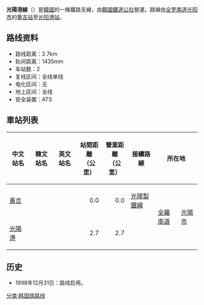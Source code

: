'''光陽港線'''（{{kor|諺=광양항선|漢=光陽港線|羅=Gwangyanghang seon|f=y}}）是[[大韓民國|韓國]]的一條鐵路支線，由[[韓國鐵道公社|韓國鐵道公社]]營運。路線由[[全罗南道|全罗南道]][[光阳市|光阳市]]的[[黄吉站|黄吉站]]至[[光阳港站|光阳港站]]。

== 路线资料 ==
*路线距离：2.7km
*轨间距离：1435mm
*车站数：2
*复线区间：全线单线
*电化区间：无
*地上区间：全线
*安全装置：ATS
== 車站列表 ==
{| class="wikitable" style="text-align:center;"
|- style="border-bottom:solid 3px #8c8c8c;"
!中文站名
!韓文站名
!英文站名
!站間距離<br>（公里）
!營業距離<br>（公里）
!接續路線
!colspan="2"| 所在地
!備註
|-
|[[黃吉站|黃吉]]
|{{lang|ko|황길}}
|{{lang|en|Hwanggil}}
|align="right"|0.0
|align="right"|0.0
|[[光陽製鐵線|光陽製鐵線]] 
|rowspan=2|[[全羅南道|全羅南道]] 
|rowspan=2|[[光陽市|光陽市]]
|align="center"|信號場
|-
|[[光陽港站|光陽港]]
|{{lang|ko|광양항}}
|{{lang|en|Gwangyanghang}}
|align="right"|2.7
|align="right"|2.7
| 
|貨物專用
|}

== 历史 ==
*1998年12月31日：路线启用。

{{光陽港線}}
{{韩国铁道公社路线}}

[[分类:韩国铁路线|分类:韩国铁路线]]